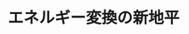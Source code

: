 ﻿---
title: "エネルギー変換の新地平"
category: "物質理工学院"
vol: 89
interviewee: "伊原 学"
url: "http://www.chemeng.titech.ac.jp/~iharalab/"
tags: ["エネルギー","電池","太陽電池","燃料電池"]
pdf: "89-1-ihara.pdf"
career: ""
preface: "伊原研究室では高効率なエネルギー変換を実現し人類に貢献することを目標に、太陽電池、燃料電池、 エネルギーシステムの３つの分野の研究を並行して進めている。それぞれの研究は一見大きく異なってい るように思えるが、これらを同時に行うことには重要な意義がある。本稿では、一つひとつの研究内容に 触れたのち、全体を司る先生の考え方について紹介していく。"
---
